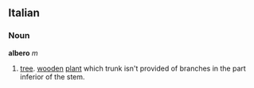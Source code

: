 ==Italian==
===Noun===
'''albero''' ''m''

# [[tree]]. [[wooden]] [[plant]] which trunk isn't provided of branches in the part inferior of the stem.
<!--pianta legnosa il cui [[tronco]] non è provvisto di [[rami]] nella parte inferiore del [[fusto]].-->